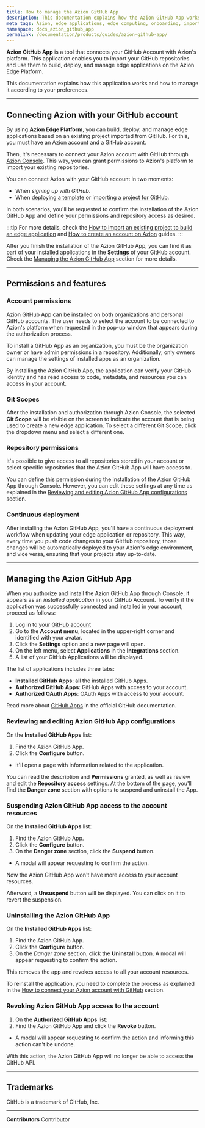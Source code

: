 ```yaml
---
title: How to manage the Azion GitHub App
description: This documentation explains how the Azion GitHub App works and how to manage it according to your preferences.
meta_tags: Azion, edge applications, edge computing, onboarding, import from GitHub
namespace: docs_azion_github_app
permalink: /documentation/products/guides/azion-github-app/
---
```


**Azion GitHub App** is a tool that connects your GitHub Account with Azion's platform. This application enables you to import your GitHub repositories and use them to build, deploy, and manage edge applications on the Azion Edge Platform.

This documentation explains how this application works and how to manage it according to your preferences.

---
## Connecting Azion with your GitHub account

By using **Azion Edge Platform**, you can build, deploy, and manage edge applications based on an existing project imported from GitHub. For this, you must have an Azion account and a GitHub account.

Then, it's necessary to connect your Azion account with GitHub through [Azion Console](https://console.azion.com/). This way, you can grant permissions to Azion's platform to import your existing repositories.

You can connect Azion with your GitHub account in two moments:

- When *signing up with GitHub*.
- When [deploying a template](/en/documentation/products/marketplace/templates/) or [importing a project for GitHub](/en/documentation/products/guides/import-an-existing-project-from-github/).

In both scenarios, you'll be requested to confirm the installation of the Azion GitHub App and define your permissions and repository access as desired.

:::tip
For more details, check the [How to import an existing project to build an edge application](/en/documentation/products/guides/import-an-existing-project-from-github/) and [How to create an account on Azion](/en/documentation/products/accounts/creating-account/) guides.
:::

After you finish the installation of the Azion GitHub App, you can find it as part of your installed applications in the **Settings** of your GitHub account. Check the [Managing the Azion GitHub App](#managing-the-github-app) section for more details.

---

## Permissions and features

### Account permissions

Azion GitHub App can be installed on both organizations and personal GitHub accounts. The user needs to select the account to be connected to Azion's platform when requested in the pop-up window that appears during the authorization process.

To install a GitHub App as an organization, you must be the organization owner or have admin permissions in a repository. Additionally, only owners can manage the settings of installed apps as an organization.

By installing the Azion GitHub App, the application can verify your GitHub identity and has read access to code, metadata, and resources you can access in your account.

### Git Scopes

After the installation and authorization through Azion Console, the selected **Git Scope** will be visible on the screen to indicate the account that is being used to create a new edge application. To select a different Git Scope, click the dropdown menu and select a different one.

### Repository permissions

It's possible to give access to all repositories stored in your account or select specific repositories that the Azion GitHub App will have access to.

You can define this permission during the installation of the Azion GitHub App through Console. However, you can edit these settings at any time as explained in the [Reviewing and editing Azion GitHub App configurations](#reviewing-and-editing-azion-github-app-configurations) section. 

### Continuous deployment

After installing the Azion GitHub App, you'll have a continuous deployment workflow when updating your edge application or repository. This way, every time you push code changes to your GitHub repository, those changes will be automatically deployed to your Azion's edge environment, and vice versa, ensuring that your projects stay up-to-date.

---

## Managing the Azion GitHub App

When you authorize and install the Azion GitHub App through Console, it appears as an *installed application* in your GitHub Account. To verify if the application was successfully connected and installed in your account, proceed as follows:

1. Log in to your [GitHub account](https://github.com/login)
2. Go to the **Account menu**, located in the upper-right corner and identified with your avatar.
3. Click the **Settings** option and a new page will open.
4. On the left menu, select **Applications** in the **Integrations** section.
5. A list of your GitHub Applications will be displayed.

The list of applications includes three tabs:

- **Installed GitHub Apps**: all the installed GitHub Apps.
- **Authorized GitHub Apps**: GitHub Apps with access to your account.
- **Authorized OAuth Apps**: OAuth Apps with access to your account.

Read more about [GitHub Apps](https://docs.github.com/en/apps) in the official GitHub documentation.

### Reviewing and editing Azion GitHub App configurations 

On the **Installed GitHub Apps** list:

1. Find the Azion GitHub App.
2. Click the **Configure** button.
- It'll open a page with information related to the application.

You can read the description and **Permissions** granted, as well as review and edit the **Repository access** settings. At the bottom of the page, you'll find the **Danger zone** section with options to suspend and uninstall the App. 

### Suspending Azion GitHub App access to the account resources

On the **Installed GitHub Apps** list:

1. Find the Azion GitHub App.
2. Click the **Configure** button.
3. On the **Danger zone** section, click the **Suspend** button.
- A modal will appear requesting to confirm the action. 

Now the Azion GitHub App won't have more access to your account resources.

Afterward, a **Unsuspend** button will be displayed. You can click on it to revert the suspension.

### Uninstalling the Azion GitHub App

On the **Installed GitHub Apps** list:

1. Find the Azion GitHub App.
2. Click the **Configure** button.
3. On the *Danger zone* section, click the **Uninstall** button. A modal will appear requesting to confirm the action.

This removes the app and revokes access to all your account resources. 

To reinstall the application, you need to complete the process as explained in the [How to connect your Azion account with GitHub](#connecting-azion-with-your-github-account) section.

### Revoking Azion GitHub App access to the account

1. On the **Authorized GitHub Apps** list:
2. Find the Azion GitHub App and click the **Revoke** button.
- A modal will appear requesting to confirm the action and informing this action can't be undone.

With this action, the Azion GitHub App will no longer be able to access the GitHub API.

---

## Trademarks

GitHub is a trademark of GitHub, Inc.

---


**Contributors** <ContributorList>Contributor</ContributorList>
